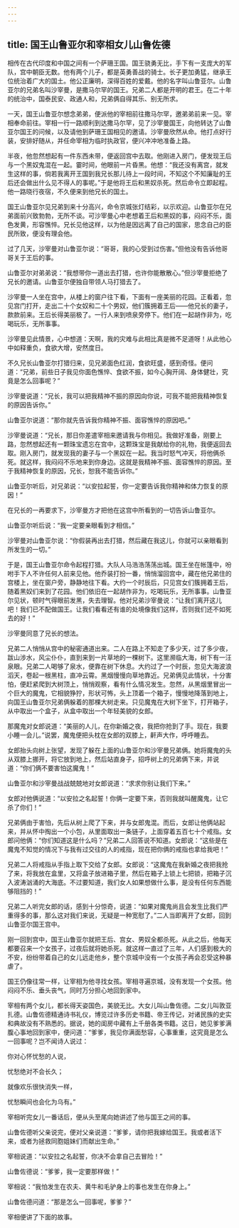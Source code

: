 ```yaml
---
---
---
```

title: 国王山鲁亚尔和宰相女儿山鲁佐德
---




相传在古代印度和中国之间有一个萨珊王国。国王骁勇无比，手下有一支庞大的军队，宫中朝臣无数。他有两个儿子，都是英勇善战的骑士。长子更加勇猛，继承王位统治着广大的国土。他公正廉明，深得百姓的爱戴。他的名字叫山鲁亚尔。山鲁亚尔的兄弟名叫沙宰曼，是撒马尔罕的国王。兄弟二人都是开明的君王。在二十年的统治中，国泰民安、政通人和，兄弟俩自得其乐、别无所求。

一天，国王山鲁亚尔想念弟弟，便派他的宰相前往撒马尔罕，邀弟弟前来一见。宰相奉命前往。宰相一行一路顺利到达撒马尔罕，见了沙宰曼国王，向他转达了山鲁亚尔国王的问候，以及请他到萨珊王国相见的邀请。沙宰曼欣然从命。他打点好行装，安排好随从，并任命宰相为临时执政官，便兴冲冲地准备上路。

半夜，他忽然想起有一件东西未带，便返回宫中去取。他刚进入房门，便发现王后与一个黑奴鬼混在一起。霎时间，他眼前一片昏黑。他想：“我还没有离宫，就发生这样的事，倘若我离开王国到我兄长那儿待上一段时间，不知这个不知廉耻的王后还会做出什么见不得人的事呢。”于是他将王后和黑奴杀死。然后命令立即起程。他一路晓行夜宿，不久便来到他兄长的国土。

国王山鲁亚尔见兄弟到来十分高兴，命令京城张灯结彩，以示欢迎。山鲁亚尔在兄弟面前兴致勃勃，无所不谈。可沙宰曼心中老想着王后和黑奴的事，闷闷不乐，面色发黄，形容憔悴。兄长见他这样，以为他是因远离了自己的国家，思念自己的臣民所致，便没有理会他。

过了几天，沙宰曼对山鲁亚尔说：“哥哥，我的心受到过伤害。”但他没有告诉他哥哥关于王后的事。

山鲁亚尔对弟弟说：“我想带你一道出去打猎，也许你能散散心。”但沙宰曼拒绝了兄长的邀请。山鲁亚尔便独自带领人马打猎去了。

沙宰曼一人坐在宫中，从楼上的窗户往下看，下面有一座美丽的花园。正看着，忽见宫门打开，走出二十个女奴和二十个男奴，他们簇拥着王后——他兄长的妻子，款款前来。王后长得美丽极了。一行人来到喷泉旁停下。他们在一起胡作非为，吃喝玩乐，无所事事。

沙宰曼见此情景，心中想道：天啊，我的灾难与此相比真是微不足道呀！从此他心中如释重负，食欲大增，安然度日。

不久兄长山鲁亚尔打猎归来，见兄弟面色红润，食欲旺盛，感到奇怪。便问道：“兄弟，前些日子我见你面色憔悴、食欲不振，如今心胸开阔、身体健壮，究竟是怎么回事呢？”

沙宰曼说道：“兄长，我可以把我精神不振的原因向你说，可我不能把我精神恢复的原因告诉你。”

山鲁亚尔说道：“那你就先告诉我你精神不振、面容憔悴的原因吧。”

沙宰曼说道：“兄长，那日你差遣宰相来邀请我与你相见。我做好准备，刚要上路，忽然想起还有一颗珠宝遗忘在宫中，这颗珠宝是我献给你的礼物，我便返回去取。刚入房门，就发现我的妻子与一个黑奴在一起。我当时怒气冲天，将他俩杀死。就这样，我闷闷不乐地来到你身边。这就是我精神不振、面容憔悴的原因。至于我精神恢复的原因，兄长，恕我不能告诉你。”

山鲁亚尔听后，对兄弟说：“以安拉起誓，你一定要告诉我你精神和体力恢复的原因！”

在兄长的一再要求下，沙宰曼方才把他在这宫中所看到的一切告诉山鲁亚尔。

山鲁亚尔听后说：“我一定要亲眼看到才相信。”

沙宰曼对山鲁亚尔说：“你假装再出去打猎，然后藏在我这儿，你就可以亲眼看到所发生的一切。”

于是，国王山鲁亚尔命令起程打猎。大队人马浩浩荡荡出城。国王坐在帐篷中，吩咐手下人不许任何人前来见他。他乔装打扮一番，悄悄溜回宫中，藏在他兄弟住的宫楼上，坐在窗户旁，静静地往下看。大约一个时辰后，只见宫女们簇拥着王后，随着黑奴们来到了花园。他们依旧在一起胡作非为，吃喝玩乐，无所事事。山鲁亚尔见状，顿时气得眼前发黑，失去理智。他对兄弟沙宰曼说：“让我们离开这儿吧！我们已不配做国王。让我们看看还有谁的处境像我们这样，否则我们还不如死去的好！”

沙宰曼同意了兄长的想法。

兄弟二人悄悄从宫中的秘密通道出来。二人在路上不知走了多少天，过了多少夜，跋山涉水，风尘仆仆，直到来到一片草地的一棵树下。这里濒临大海，树下有一汪泉眼。兄弟二人喝够了泉水，便靠在树下休息。大约过了一个时辰，忽见大海波浪滔天，卷起一根黑柱，直冲云霄。黑烟慢慢向草地靠近。兄弟俩见此情状，十分害怕，便赶紧爬到大树顶上，悄悄观察，看有什么情况发生。忽然，从黑烟里冒出一个巨大的魔鬼，它相貌狰狞，形状可怖，头上顶着一个箱子，慢慢地降落到地上，向国王山鲁亚尔兄弟俩躲着的那棵大树走来。只见魔鬼在大树下坐下，打开箱子，从中取出一个盒子，从盒中取出一个年轻美貌的女郎。

那魔鬼对女郎说道：“美丽的人儿，在你新婚之夜，我把你抢到了手。现在，我要小睡一会儿。”说罢，魔鬼便把头枕在女郎的双膝上，鼾声大作，呼呼睡去。

女郎抬头向树上张望，发现了躲在上面的山鲁亚尔和沙宰曼兄弟俩。她将魔鬼的头从双膝上挪开，将它放到地上，然后站直身子，招呼树上的兄弟俩下来，并说道：“你们俩不要害怕这魔鬼！”

山鲁亚尔和沙宰曼战战兢兢地对女郎说道：“求求你别让我们下来。”

女郎对他俩说道：“以安拉之名起誓！你俩一定要下来，否则我就叫醒魔鬼，让它杀了你们！”

兄弟俩由于害怕，先后从树上爬了下来，并与女郎鬼混。而后，女郎让他俩站起来，并从怀中掏出一个小包，从里面取出一条链子，上面穿着五百七十个戒指。女郎问他俩：“你们知道这是什么吗？”兄弟二人回答说不知道。女郎说：“这些是在魔鬼不知觉的情况下与我有过交往的人的戒指，现在把你俩的戒指也拿给我吧！”

兄弟二人将戒指从手指上取下交给了女郎。女郎说：“这魔鬼在我新婚之夜把我抢了来，将我放在盒里，又将盒子放进箱子里，然后在箱子上锁上七把锁，把箱子沉入波涛汹涌的大海底。不过要知道，我们女人如果想做什么事，是没有任何东西能够阻挡的！”

兄弟二人听完女郎的话，感到十分惊奇，说道：“如果对魔鬼尚且会发生比我们严重得多的事，那么这对我们来说，无疑是一种宽慰了。”二人当即离开了女郎，回到山鲁亚尔国王宫中。

刚一回到宫中，国王山鲁亚尔就把王后、宫女、男奴全都杀死。从此之后，他每天都要召来一个女孩子，过夜后就将她杀死。就这样一直过了三年，人们感到极大的不安，纷纷带着自己的女儿远走他乡，整个京城中没有一个女孩子再会忍受这种暴虐了。

国王仍像往常一样，让宰相为他寻找女孩。宰相寻遍京城，没有发现一个女孩。他闷闷不乐、垂头丧气，同时万分担心地回到家中。

宰相有两个女儿，都长得天姿国色，美貌无比。大女儿叫山鲁佐德。二女儿叫敦亚扎德。山鲁佐德精通诗书礼仪，博览过许多历史书籍、帝王传记，对诸民族的史实和典故没有不熟悉的。据说，她的闺房中藏有上千册各类书籍。这日，她见爹爹满腹心事地回到家中，便问道：“爹爹，我见你满面愁容，心事重重，这究竟是怎么一回事呢？岂不闻诗人说过：

你对心怀忧愁的人说，

忧愁绝对不会长久；

就像欢乐很快消失一样，

忧愁瞬间也会化为乌有。”



宰相听完女儿一番话后，便从头至尾向她讲述了他与国王之间的事。

山鲁佐德听父亲说完，便对父亲说道：“爹爹，请你把我嫁给国王。我或者活下来，或者为拯救同胞姐妹们而献出生命。”

宰相说道：“以安拉之名起誓，你决不会拿自己去冒险！”

山鲁佐德说：“爹爹，我一定要那样做！”

宰相说：“我怕发生在农夫、黄牛和毛驴身上的事也发生在你身上。”

山鲁佐德问道：“那是怎么一回事呢，爹爹？”

宰相便讲了下面的故事。